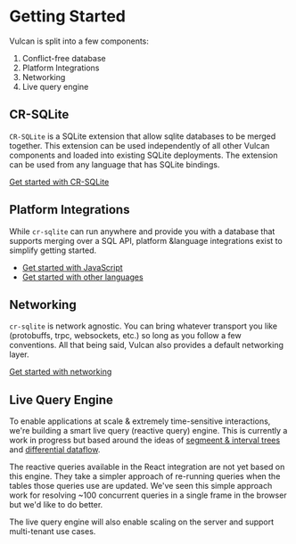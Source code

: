 # Getting Started

Vulcan is split into a few components:

1. Conflict-free database
2. Platform Integrations
3. Networking
4. Live query engine

## CR-SQLite

`CR-SQLite` is a SQLite extension that allow sqlite databases to be merged together. This extension can be used independently of all other Vulcan components and loaded into existing SQLite deployments. The extension can be used from any language that has SQLite bindings.

[Get started with CR-SQLite](./cr-sqlite/intro)

## Platform Integrations

While `cr-sqlite` can run anywhere and provide you with a database that supports merging over a SQL API, platform &language integrations exist to simplify getting started.

- [Get started with JavaScript](./js/wasm)
- [Get started with other languages](./appendix/languages)

## Networking

`cr-sqlite` is network agnostic. You can bring whatever transport you like (protobuffs, trpc, websockets, etc.) so long as you follow a few conventions. All that being said, Vulcan also provides a default networking layer.

[Get started with networking](./networking/background)

## Live Query Engine

To enable applications at scale & extremely time-sensitive interactions, we're building a smart live query (reactive query) engine. This is currently a work in progress but based around the ideas of [segmeent & interval trees](https://stackoverflow.com/questions/17466218/what-are-the-differences-between-segment-trees-interval-trees-binary-indexed-t) and [differential dataflow](https://github.com/TimelyDataflow/differential-dataflow).

The reactive queries available in the React integration are not yet based on this engine. They take a simpler approach of re-running queries when the tables those queries use are updated. We've seen this simple approach work for resolving ~100 concurrent queries in a single frame in the browser but we'd like to do better.

The live query engine will also enable scaling on the server and support multi-tenant use cases.
